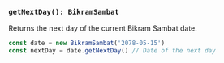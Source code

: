 ### `getNextDay(): BikramSambat`

Returns the next day of the current Bikram Sambat date.

```jsx copy
const date = new BikramSambat('2078-05-15')
const nextDay = date.getNextDay() // Date of the next day
```
